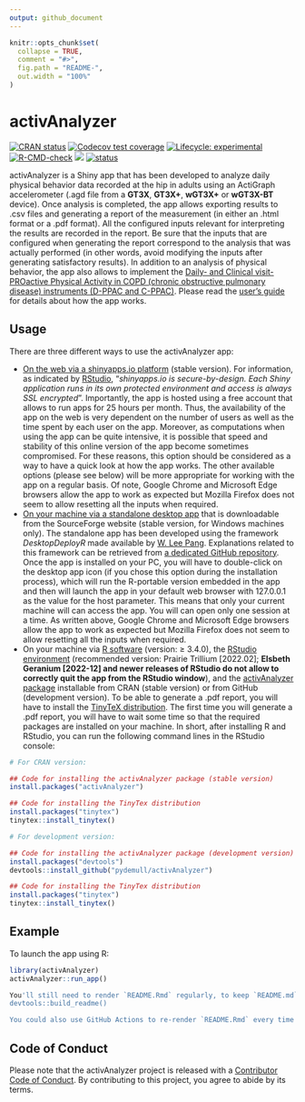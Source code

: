 ```yaml
---
output: github_document
---
```


```r
knitr::opts_chunk$set(
  collapse = TRUE,
  comment = "#>",
  fig.path = "README-",
  out.width = "100%"
)
```

# activAnalyzer

<!-- badges: start -->
[![CRAN status](https://www.r-pkg.org/badges/version/activAnalyzer)](https://CRAN.R-project.org/package=activAnalyzer)
[![Codecov test coverage](https://codecov.io/gh/pydemull/activAnalyzer/branch/master/graph/badge.svg)](https://app.codecov.io/gh/pydemull/activAnalyzer?branch=master)
[![Lifecycle: experimental](https://img.shields.io/badge/lifecycle-experimental-orange.svg)](https://lifecycle.r-lib.org/articles/stages.html#experimental)
[![R-CMD-check](https://github.com/pydemull/activAnalyzer/workflows/R-CMD-check/badge.svg)](https://github.com/pydemull/activAnalyzer/actions)
[![](http://cranlogs.r-pkg.org/badges/grand-total/activAnalyzer?color=blue)](https://cran.r-project.org/package=activAnalyzer)
[![status](https://joss.theoj.org/papers/5d6659af1bf8ca2fb977c189039b8315/status.svg)](https://joss.theoj.org/papers/10.21105/joss.04741)
<!-- badges: end -->

activAnalyzer is a Shiny app that has been developed to analyze daily physical behavior data recorded at the hip in adults using an ActiGraph accelerometer (.agd file from a **GT3X**, **GT3X+**, **wGT3X+** or **wGT3X-BT** device). Once analysis is completed, the app allows exporting results to .csv files and generating a report of the measurement (in either an .html format or a .pdf format). All the configured inputs relevant for interpreting the results are recorded in the report. Be sure that the inputs that are configured when generating the report correspond to the analysis that was actually performed (in other words, avoid modifying the inputs after generating satisfactory results). In addition to an analysis of physical behavior, the app also allows to implement the [Daily- and Clinical visit-PROactive Physical Activity in COPD (chronic obstructive pulmonary disease) instruments (D-PPAC and C-PPAC)](https://erj.ersjournals.com/content/early/2015/05/28/09031936.00183014). Please read the [user's guide](https://github.com/pydemull/activAnalyzer/blob/master/inst/guide/user_guide_en.pdf) for details about how the app works.

## Usage

There are three different ways to use the activAnalyzer app:

* [On the web via a shinyapps.io platform](https://pydemull.shinyapps.io/activAnalyzer/) (stable version). For information, as indicated by [RStudio](https://www.shinyapps.io/), "*shinyapps.io is secure-by-design. Each Shiny application runs in its own protected environment and access is always SSL encrypted*". Importantly, the app is hosted using a free account that allows to run apps for 25 hours per month. Thus, the availability of the app on the web is very dependent on the number of users as well as the time spent by each user on the app. Moreover, as computations when using the app can be quite intensive, it is possible that speed and stability of this online version of the app become sometimes compromised. For these reasons, this option should be considered as a way to have a quick look at how the app works. The other available options (please see below) will be more appropriate for working with the app on a regular basis. Of note, Google Chrome and Microsoft Edge browsers allow the app to work as expected but Mozilla Firefox does not seem to allow resetting all the inputs when required.
* [On your machine via a standalone desktop app](https://sourceforge.net/projects/activanalyzer)  that is downloadable from the SourceForge website (stable version, for Windows machines only). The standalone app has been developed using the framework *DesktopDeployR* made available by [W. Lee Pang](https://github.com/wleepang). Explanations related to this framework can be retrieved from [a dedicated GitHub repository](https://github.com/wleepang/DesktopDeployR). Once the app is installed on your PC, you will have to double-click on the desktop app icon (if you chose this option during the installation process), which will run the R-portable version embedded in the app and then will launch the app in your default web browser with 127.0.0.1 as the value for the host parameter. This means that only your current machine will can access the app. You will can open only one session at a time. As written above, Google Chrome and Microsoft Edge browsers allow the app to work as expected but Mozilla Firefox does not seem to allow resetting all the inputs when required.
* On your machine via [R software](https://CRAN.R-project.org/) (version: $\ge$ 3.4.0), the [RStudio environment](https://posit.co/) (recommended version: Prairie Trillium [2022.02]; **Elsbeth Geranium [2022-12] and newer releases of RStudio do not allow to correctly quit the app from the RStudio window**), and the [activAnalyzer package](https://github.com/pydemull/activAnalyzer) installable from CRAN (stable version) or from GitHub (development version). To be able to generate a .pdf report, you will have to install the [TinyTeX distribution](https://yihui.org/tinytex/). The first time you will generate a .pdf report, you will have to wait some time so that the required packages are installed on your machine. In short, after installing R and RStudio, you can run the following command lines in the RStudio console:

``` r
# For CRAN version:

## Code for installing the activAnalyzer package (stable version)
install.packages("activAnalyzer")

## Code for installing the TinyTex distribution
install.packages("tinytex")
tinytex::install_tinytex()
```



```r
# For development version:

## Code for installing the activAnalyzer package (development version)
install.packages("devtools")
devtools::install_github("pydemull/activAnalyzer")

## Code for installing the TinyTex distribution
install.packages("tinytex")
tinytex::install_tinytex()
```

## Example

To launch the app using R:

```r
library(activAnalyzer)
activAnalyzer::run_app()
```


```r
You'll still need to render `README.Rmd` regularly, to keep `README.md` up-to-date:
devtools::build_readme()

You could also use GitHub Actions to re-render `README.Rmd` every time you push. An example workflow can be found here: <https://github.com/r-lib/actions/tree/master/examples>.
```

## Code of Conduct

Please note that the activAnalyzer project is released with a [Contributor Code of Conduct](https://pydemull.github.io/activAnalyzer/CODE_OF_CONDUCT.html). By contributing to this project, you agree to abide by its terms.
